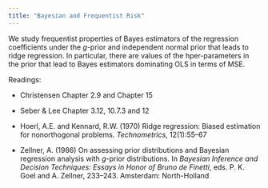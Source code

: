 ```yaml
---
title: "Bayesian and Frequentist Risk"
---
```


We study frequentist properties of Bayes estimators of the regression coefficients under the $g$-prior and independent normal prior that leads to ridge regression.  In particular, there are values of the hper-parameters in the prior that lead to Bayes estimators dominating OLS in terms of MSE.

Readings:

- Christensen Chapter 2.9 and Chapter 15

- Seber & Lee Chapter 3.12, 10.7.3 and 12

- Hoerl, A.E. and Kennard, R.W. (1970) Ridge regression: Biased estimation for nonorthogonal problems. _Technometrics_, 12(1):55–67

- Zellner, A. (1986) On assessing prior distributions and Bayesian regression analysis with $g$-prior distributions. In _Bayesian Inference and Decision Techniques: Essays in Honor of Bruno de Finetti_, eds. P. K. Goel and A. Zellner, 233–243. Amsterdam: North-Holland
